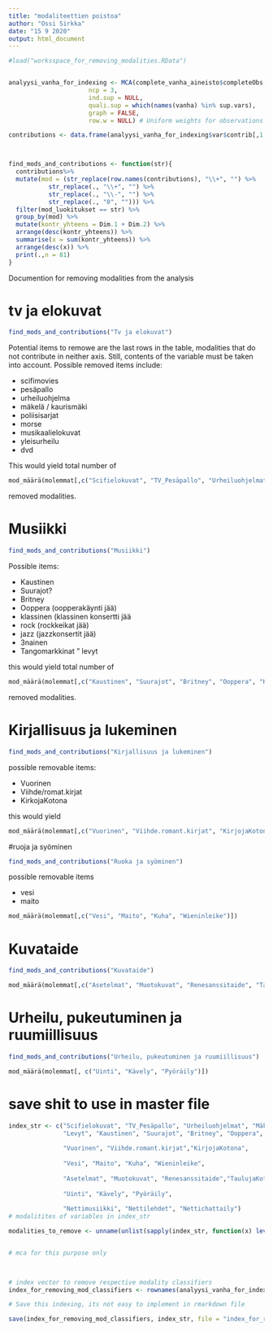 ```yaml
---
title: "modaliteettien poistoa"
author: "Ossi Sirkka"
date: "15 9 2020"
output: html_document
---
```


```r
#load("worksspace_for_removing_modalities.RData")


analyysi_vanha_for_indexing <- MCA(complete_vanha_aineisto$completeObs, 
                      ncp = 3,
                      ind.sup = NULL,
                      quali.sup = which(names(vanha) %in% sup.vars),
                      graph = FALSE,
                      row.w = NULL) # Uniform weights for observations

contributions <- data.frame(analyysi_vanha_for_indexing$var$contrib[,1:2], mod_luokitukset)



find_mods_and_contributions <- function(str){
  contributions%>% 
  mutate(mod = (str_replace(row.names(contributions), "\\+", "") %>% 
           str_replace(., "\\+", "") %>% 
           str_replace(., "\\-", "") %>% 
           str_replace(., "0", ""))) %>%
  filter(mod_luokitukset == str) %>% 
  group_by(mod) %>% 
  mutate(kontr_yhteens = Dim.1 + Dim.2) %>% 
  arrange(desc(kontr_yhteens)) %>% 
  summarise(x = sum(kontr_yhteens)) %>% 
  arrange(desc(x)) %>% 
  print(.,n = 81)
}


```

Documention for removing modalities from the analysis

# tv ja elokuvat
```r

find_mods_and_contributions("Tv ja elokuvat")


```

Potential items to remowe are the last rows in the table, modalities that do not contribute in neither axis. Still, contents of the variable must be taken into account. Possible removed items include:

  * scifimovies
  * pesäpallo
  * urheiluohjelma
  * mäkelä / kaurismäki
  * poliisisarjat
  * morse
  * musikaalielokuvat
  * yleisurheilu
  * dvd
  
This would yield total number of 

```r
mod_määrä(molemmat[,c("Scifielokuvat", "TV_Pesäpallo", "Urheiluohjelmat", "Mäkelä", "Harlin", "Morse", "Poliisisarjat", "Musikaalielokuvat", "TV_Yleisurheilu", "DVD")])

```
removed modalities.
  
# Musiikki

```r
find_mods_and_contributions("Musiikki")
```

Possible items:

  * Kaustinen
  * Suurajot?
  * Britney
  * Ooppera (oopperakäynti jää)
  * klassinen (klassinen konsertti jää
  * rock (rockkeikat jää)
  * jazz (jazzkonsertit jää)
  * 3nainen
  * Tangomarkkinat
  " levyt
  
this would yield total number of 

```r
mod_määrä(molemmat[,c("Kaustinen", "Suurajot", "Britney", "Ooppera", "Klassinen", "Rock", "Jazz", "X3nainen", "Tangomarkkinat", "Levyt")])
```

removed modalities.

# Kirjallisuus ja lukeminen

```r
find_mods_and_contributions("Kirjallisuus ja lukeminen")
```

possible removable items:

  * Vuorinen
  * Viihde/romat.kirjat
  * KirkojaKotona
  
this would yield

```r
mod_määrä(molemmat[,c("Vuorinen", "Viihde.romant.kirjat", "KirjojaKotona")])
```

#ruoja ja syöminen

```r
find_mods_and_contributions("Ruoka ja syöminen")
```
possible removable items

  * vesi
  * maito

```r
mod_määrä(molemmat[,c("Vesi", "Maito", "Kuha", "Wieninleike")])
```

# Kuvataide

```r
find_mods_and_contributions("Kuvataide")
```

```r
mod_määrä(molemmat[,c("Asetelmat", "Muotokuvat", "Renesanssitaide", "TaulujaKotona")])
```
# Urheilu, pukeutuminen ja ruumiillisuus

```r
find_mods_and_contributions("Urheilu, pukeutuminen ja ruumiillisuus")
```

```r
mod_määrä(molemmat[, c("Uinti", "Kävely", "Pyöräily")])
```

# save shit to use in master file 
```r

index_str <- c("Scifielokuvat", "TV_Pesäpallo", "Urheiluohjelmat", "Mäkelä", "Harlin", "Morse", "Poliisisarjat", "Musikaalielokuvat", "TV_Yleisurheilu", "DVD",
               "Levyt", "Kaustinen", "Suurajot", "Britney", "Ooppera", "Klassinen", "Rock", "Jazz", "X3nainen", "Tangomarkkinat",
               
               "Vuorinen", "Viihde.romant.kirjat","KirjojaKotona",
               
               "Vesi", "Maito", "Kuha", "Wieninleike",
               
               "Asetelmat", "Muotokuvat", "Renesanssitaide","TaulujaKotona", 
               
               "Uinti", "Kävely", "Pyöräily",
               
               "Nettimusiikki", "Nettilehdet", "Nettichattaily")
# modalitites of variables in index_str

modalities_to_remove <- unname(unlist(sapply(index_str, function(x) levels(complete_vanha_aineisto$completeObs[,x]))))


# mca for this purpose only


                      
# index vector to remove respective modality classifiers
index_for_removing_mod_classifiers <- rownames(analyysi_vanha_for_indexing$var$contrib) %in% modalities_to_remove

# Save this indexing, its not easy to implement in rmarkdown file

save(index_for_removing_mod_classifiers, index_str, file = "index_for_removing_mod_classifiers.RData")



```

